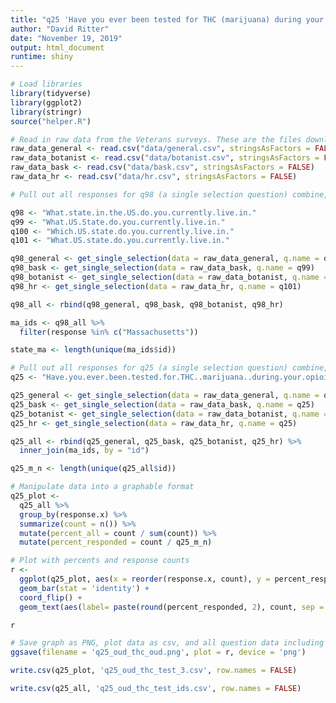 ```yaml
---
title: "q25 'Have you ever been tested for THC (marijuana) during your opioid recovery treatment?' (MA Veterans)"
author: "David Ritter"
date: "November 19, 2019"
output: html_document
runtime: shiny
---
```


```r
# Load libraries
library(tidyverse)
library(ggplot2)
library(stringr)
source("helper.R")
```

```r
# Read in raw data from the Veterans surveys. These are the files downloaded from survey monkey saved as a .csv
raw_data_general <- read.csv("data/general.csv", stringsAsFactors = FALSE)
raw_data_botanist <- read.csv("data/botanist.csv", stringsAsFactors = FALSE)
raw_data_bask <- read.csv("data/bask.csv", stringsAsFactors = FALSE)
raw_data_hr <- read.csv("data/hr.csv", stringsAsFactors = FALSE)
```

```r
# Pull out all responses for q98 (a single selection question) combine, then determine 'question n' (subsequent q are labeled for convenience, do not respond to survey q#)

q98 <- "What.state.in.the.US.do.you.currently.live.in."
q99 <- "What.US.State.do.you.currently.live.in."
q100 <- "Which.US.state.do.you.currently.live.in."
q101 <- "What.US.state.do.you.currently.live.in."

q98_general <- get_single_selection(data = raw_data_general, q.name = q98)
q98_bask <- get_single_selection(data = raw_data_bask, q.name = q99)
q98_botanist <- get_single_selection(data = raw_data_botanist, q.name = q100)
q98_hr <- get_single_selection(data = raw_data_hr, q.name = q101)

q98_all <- rbind(q98_general, q98_bask, q98_botanist, q98_hr)

ma_ids <- q98_all %>% 
  filter(response %in% c("Massachusetts"))

state_ma <- length(unique(ma_ids$id))
```

```r
# Pull out all responses for q25 (a single selection question) combine, then determine 'question n'
q25 <- "Have.you.ever.been.tested.for.THC..marijuana..during.your.opioid.recovery.treatment."

q25_general <- get_single_selection(data = raw_data_general, q.name = q25)
q25_bask <- get_single_selection(data = raw_data_bask, q.name = q25)
q25_botanist <- get_single_selection(data = raw_data_botanist, q.name = q25)
q25_hr <- get_single_selection(data = raw_data_hr, q.name = q25)

q25_all <- rbind(q25_general, q25_bask, q25_botanist, q25_hr) %>%
  inner_join(ma_ids, by = "id")

q25_m_n <- length(unique(q25_all$id))
```

```r
# Manipulate data into a graphable format
q25_plot <- 
  q25_all %>%
  group_by(response.x) %>%
  summarize(count = n()) %>%
  mutate(percent_all = count / sum(count)) %>%
  mutate(percent_responded = count / q25_m_n)
```

```r
# Plot with percents and response counts
r <- 
  ggplot(q25_plot, aes(x = reorder(response.x, count), y = percent_responded)) +
  geom_bar(stat = 'identity') +
  coord_flip() +
  geom_text(aes(label= paste(round(percent_responded, 2), count, sep = "***")))

r
```

```r
# Save graph as PNG, plot data as csv, and all question data including response IDs as csv (save question n and N at end of plot file as "_x.x")
ggsave(filename = 'q25_oud_thc_oud.png', plot = r, device = 'png')

write.csv(q25_plot, 'q25_oud_thc_test_3.csv', row.names = FALSE)

write.csv(q25_all, 'q25_oud_thc_test_ids.csv', row.names = FALSE)
```
